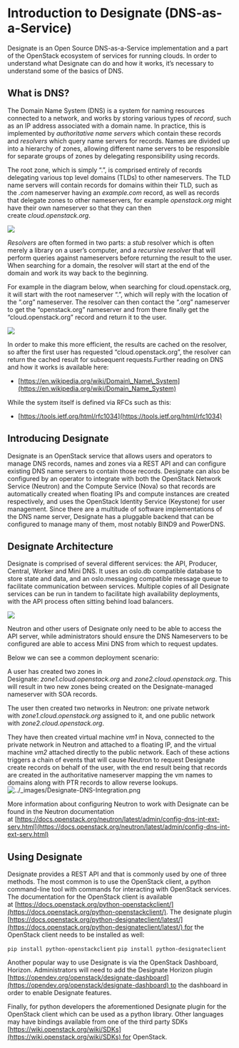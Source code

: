 # Introduction to Designate (DNS-as-a-Service)

Designate is an Open Source DNS-as-a-Service implementation and a part of the OpenStack ecosystem of services for running clouds. In order to understand what Designate can do and how it works, it’s necessary to understand some of the basics of DNS.

## What is DNS?

The Domain Name System (DNS) is a system for naming resources connected to a network, and works by storing various types of *record*, such as an IP address associated with a domain name. In practice, this is implemented by *authoritative name servers* which contain these records and *resolvers* which query name servers for records. Names are divided up into a hierarchy of zones, allowing different name servers to be responsible for separate groups of zones by delegating responsibility using records.

The root zone, which is simply “.”, is comprised entirely of records delegating various top level domains (TLDs) to other nameservers. The TLD name servers will contain records for domains within their TLD, such as the *.com* nameserver having an *example.com* record, as well as records that delegate zones to other nameservers, for example *openstack.org* might have their own nameserver so that they can then create *cloud.openstack.org*.

![](https://docs.openstack.org/designate/zed/_images/Designate-DNS-Overview.png)

*Resolvers* are often formed in two parts: a *stub* resolver which is often merely a library on a user’s computer, and a *recursive resolver* that will perform queries against nameservers before returning the result to the user. When searching for a domain, the resolver will start at the end of the domain and work its way back to the beginning.

For example in the diagram below, when searching for cloud.openstack.org, it will start with the root nameserver “.”, which will reply with the location of the “.org” nameserver. The resolver can then contact the “.org” nameserver to get the “openstack.org” nameserver and from there finally get the “cloud.openstack.org” record and return it to the user.

![](https://docs.openstack.org/designate/zed/_images/Designate-DNS-Resolvers.png)

In order to make this more efficient, the results are cached on the resolver, so after the first user has requested “cloud.openstack.org”, the resolver can return the cached result for subsequent requests.Further reading on DNS and how it works is available here:

* [https://en.wikipedia.org/wiki/Domain\_Name\_System](https://en.wikipedia.org/wiki/Domain_Name_System)

While the system itself is defined via RFCs such as this:

* [https://tools.ietf.org/html/rfc1034](https://tools.ietf.org/html/rfc1034)

## Introducing Designate

Designate is an OpenStack service that allows users and operators to manage DNS records, names and zones via a REST API and can configure existing DNS name servers to contain those records. Designate can also be configured by an operator to integrate with both the OpenStack Network Service (Neutron) and the Compute Service (Nova) so that records are automatically created when floating IPs and compute instances are created respectively, and uses the OpenStack Identity Service (Keystone) for user management. Since there are a multitude of software implementations of the DNS name server, Designate has a pluggable backend that can be configured to manage many of them, most notably BIND9 and PowerDNS.

## Designate Architecture

Designate is comprised of several different services: the API, Producer, Central, Worker and Mini DNS. It uses an oslo.db compatible database to store state and data, and an oslo.messaging compatible message queue to facilitate communication between services. Multiple copies of all Designate services can be run in tandem to facilitate high availability deployments, with the API process often sitting behind load balancers.

![](https://docs.openstack.org/designate/zed/_images/Designate-Arch.png)

Neutron and other users of Designate only need to be able to access the API server, while administrators should ensure the DNS Nameservers to be configured are able to access Mini DNS from which to request updates.

Below we can see a common deployment scenario:

A user has created two zones in Designate: *zone1.cloud.openstack.org* and *zone2.cloud.openstack.org*. This will result in two new zones being created on the Designate-managed nameserver with SOA records.

The user then created two networks in Neutron: one private network with *zone1.cloud.openstack.org* assigned to it, and one public network with *zone2.cloud.openstack.org*.

They have then created virtual machine *vm1* in Nova, connected to the private network in Neutron and attached to a floating IP, and the virtual machine *vm2* attached directly to the public network. Each of these actions triggers a chain of events that will cause Neutron to request Designate create records on behalf of the user, with the end result being that records are created in the authoritative nameserver mapping the vm names to domains along with PTR records to allow reverse lookups.![../\_images/Designate-DNS-Integration.png](https://docs.openstack.org/designate/zed/_images/Designate-DNS-Integration.png)

More information about configuring Neutron to work with Designate can be found in the Neutron documentation at [https://docs.openstack.org/neutron/latest/admin/config-dns-int-ext-serv.html](https://docs.openstack.org/neutron/latest/admin/config-dns-int-ext-serv.html)

## Using Designate

Designate provides a REST API and that is commonly used by one of three methods. The most common is to use the OpenStack client, a python command-line tool with commands for interacting with OpenStack services. The documentation for the OpenStack client is available at [https://docs.openstack.org/python-openstackclient/](https://docs.openstack.org/python-openstackclient/). The designate plugin [https://docs.openstack.org/python-designateclient/latest/](https://docs.openstack.org/python-designateclient/latest/) for the OpenStack client needs to be installed as well:

`pip install python-openstackclient`
`pip install python-designateclient`

Another popular way to use Designate is via the OpenStack Dashboard, Horizon. Administrators will need to add the Designate Horizon plugin [https://opendev.org/openstack/designate-dashboard](https://opendev.org/openstack/designate-dashboard) to the dashboard in order to enable Designate features.

Finally, for python developers the aforementioned Designate plugin for the OpenStack client which can be used as a python library. Other languages may have bindings available from one of the third party SDKs [https://wiki.openstack.org/wiki/SDKs](https://wiki.openstack.org/wiki/SDKs) for OpenStack.